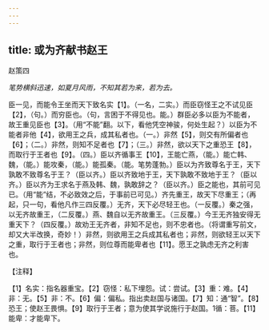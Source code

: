 ```yaml
---
---
---
```

title: 或为齐献书赵王
---



赵策四

*笔势横斜迅速，如夏月风雨，不知其若为来，若为去。*

臣一见，而能令王坐而天下致名实【1】。（一名，二实。）而臣窃怪王之不试见臣【2】，（句。）而穷臣也。（句，言困于不得见也。能。）群臣必多以臣为不能者，故王重见臣也【3】。（用“不能”翻。以下，看他凭空神骏，何处生起？）以臣为不能者非他【4】，欲用王之兵，成其私者也。（一。）非然【5】，则交有所偏者也【6】；（二。）非然，则知不足者也【7】；（三。）非然，欲以天下之重恐王【8】，而取行于王者也【9】。（四。）臣以齐循事王【10】，王能亡燕，（能。）能亡韩、魏，（能。）能攻秦，（能。）能孤秦。（能。笔势蓬勃。）臣以为齐致尊名于王，天下孰敢不致尊名于王？（臣以齐。）臣以齐致地于王，天下孰敢不致地于王？（臣以齐。）臣以齐为王求名于燕及韩、魏，孰敢辞之？（臣以齐。）臣之能也，其前可见已。（用“能”结，不必致效之后，于事前已可见。）齐先重王，故天下尽重王；（再起，只一句，看他凡作三四反覆。）无齐，天下必尽轻王也。（一反覆。）秦之强，以无齐故重王，（二反覆。）燕、魏自以无齐故重王。（三反覆。）今王无齐独安得无重天下？（四反覆。）故劝王无齐者，非知不足也，则不忠者也。（将谓重写前文，却又大半改换，奇妙！）非然，则欲用王之兵成其私者也；非然，则欲轻王以天下之重，取行于王者也；非然，则位尊而能卑者也【11】。愿王之孰虑无齐之利害也。

【注释】

【1】名实：指名器重宝。【2】窃怪：私下埋怨。试：尝试。【3】重：难。【4】非：无。【5】非：不。【6】偏：偏私。指出卖赵国与诸国。【7】知：通“智”。【8】恐王；使赵王畏惧。【9】取行于王者；意为使其学说施行于赵国。1循：菩。【11】能卑：才能卑下。